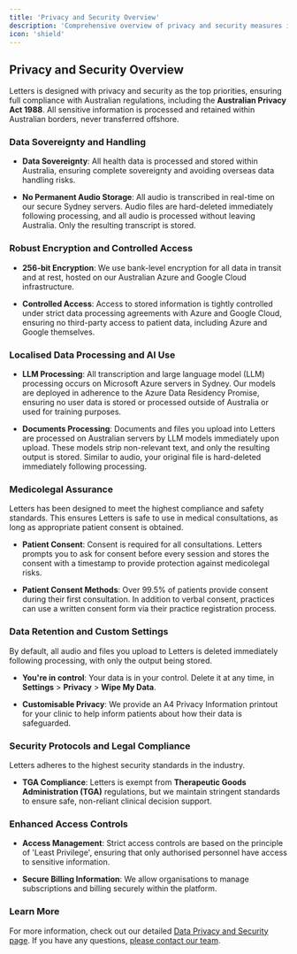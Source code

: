 ```yaml
---
title: 'Privacy and Security Overview'  
description: 'Comprehensive overview of privacy and security measures in Letters'  
icon: 'shield'  
---
```


## Privacy and Security Overview

Letters is designed with privacy and security as the top priorities, ensuring full compliance with Australian regulations, including the **Australian Privacy Act 1988**. All sensitive information is processed and retained within Australian borders, never transferred offshore.

### Data Sovereignty and Handling

* **Data Sovereignty**: All health data is processed and stored within Australia, ensuring complete sovereignty and avoiding overseas data handling risks.

* **No Permanent Audio Storage**: All audio is transcribed in real-time on our secure Sydney servers. Audio files are hard-deleted immediately following processing, and all audio is processed without leaving Australia. Only the resulting transcript is stored.

### **Robust Encryption and Controlled Access**

* **256-bit Encryption**: We use bank-level encryption for all data in transit and at rest, hosted on our Australian Azure and Google Cloud infrastructure.

* **Controlled Access**: Access to stored information is tightly controlled under strict data processing agreements with Azure and Google Cloud, ensuring no third-party access to patient data, including Azure and Google themselves.

### **Localised Data Processing and AI Use**

* **LLM Processing**: All transcription and large language model (LLM) processing occurs on Microsoft Azure servers in Sydney. Our models are deployed in adherence to the Azure Data Residency Promise, ensuring no user data is stored or processed outside of Australia or used for training purposes.

* **Documents Processing**: Documents and files you upload into Letters are processed on Australian servers by LLM models immediately upon upload. These models strip non-relevant text, and only the resulting output is stored. Similar to audio, your original file is hard-deleted immediately following processing.

### Medicolegal Assurance

Letters has been designed to meet the highest compliance and safety standards. This ensures Letters is safe to use in medical consultations, as long as appropriate patient consent is obtained.

* **Patient Consent**: Consent is required for all consultations. Letters prompts you to ask for consent before every session and stores the consent with a timestamp to provide protection against medicolegal risks.

* **Patient Consent Methods**: Over 99.5% of patients provide consent during their first consultation. In addition to verbal consent, practices can use a written consent form via their practice registration process.

### Data Retention and Custom Settings

By default, all audio and files you upload to Letters is deleted immediately following processing, with only the output being stored.&#x20;

* **You're in control**: Your data is in your control. Delete it at any time, in **Settings** > **Privacy** > **Wipe My Data**.

* **Customisable Privacy**: We provide an A4 Privacy Information printout for your clinic to help inform patients about how their data is safeguarded.

### Security Protocols and Legal Compliance

Letters adheres to the highest security standards in the industry.

* **TGA Compliance**: Letters is exempt from **Therapeutic Goods Administration (TGA)** regulations, but we maintain stringent standards to ensure safe, non-reliant clinical decision support.

### Enhanced Access Controls

* **Access Management**: Strict access controls are based on the principle of 'Least Privilege', ensuring that only authorised personnel have access to sensitive information.

* **Secure Billing Information**: We allow organisations to manage subscriptions and billing securely within the platform.

### Learn More

For more information, check out our detailed [Data Privacy and Security page](https://letters.app/privacy). If you have any questions, [please contact our team](mailto:support@letters.app.).
